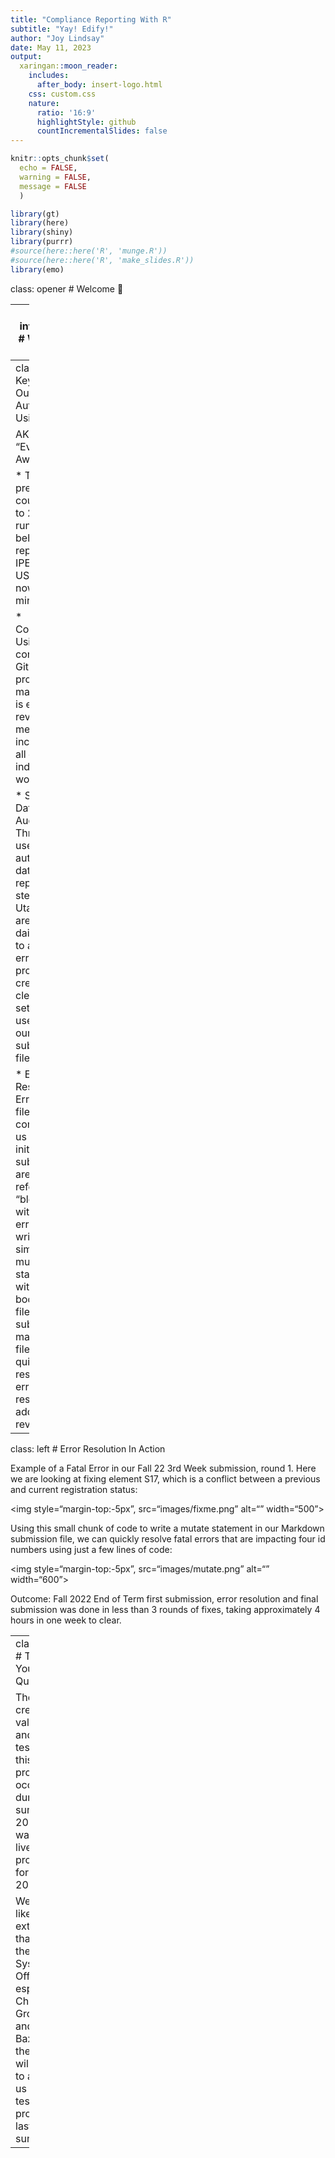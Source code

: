 ```yaml
---
title: "Compliance Reporting With R"
subtitle: "Yay! Edify!"
author: "Joy Lindsay"
date: May 11, 2023
output: 
  xaringan::moon_reader:
    includes:
      after_body: insert-logo.html
    css: custom.css
    nature:
      ratio: '16:9'
      highlightStyle: github
      countIncrementalSlides: false
---
```


```r
knitr::opts_chunk$set(
  echo = FALSE,
  warning = FALSE,
  message = FALSE
  )
```

```r
library(gt)
library(here)
library(shiny)
library(purrr)
#source(here::here('R', 'munge.R'))
#source(here::here('R', 'make_slides.R'))
library(emo)
```

class: opener
# Welcome 🎉

---
class: inverse, left
# Where We Are

Please be sure to look both ways before crossing!

<img style="margin-top:-5px", src="images/stoplight.jpeg" alt="" width="300">

---
class: left
# Key Outcomes of Automation Using R

AKA: "Everything is Awesome!"

* Time: What previously could take up to 2 hours to run the SQL behind a report for IPEDS or USHE can now be run in minutes.

* Collaboration: Using version control in GitHub, project management is easily reviewed and merged to incorporate all our individual work.

* Successful Data Auditing: Through the use of daily automated data audit reports, data stewards at Utah Tech are receiving daily reports to address errors. This process has created a cleaner data set that we use to create our reporting submission files.

* Error Resolution: Error or "Fix" files that come back to us after an initial report submission are jokingly referred to as "bleeding" with red/fatal errors. By writing simple mutate statements within the body of our file submission markdown file we can quickly resolve fatal errors and resubmit for additional review.

---
class: left
# Error Resolution In Action

Example of a Fatal Error in our Fall 22 3rd Week submission, round 1. Here we are looking at fixing element S17, which is a conflict between a previous and current registration status:

<img style="margin-top:-5px", src="images/fixme.png" alt="" width="500">

Using this small chunk of code to write a mutate statement in our Markdown submission file, we can quickly resolve fatal errors that are impacting four id numbers using just a few lines of code:

<img style="margin-top:-5px", src="images/mutate.png" alt="" width="600">

Outcome: Fall 2022 End of Term first submission, error resolution and final submission was done in less than 3 rounds of fixes, taking approximately 4 hours in one week to clear.


---
class: left
# Thank You & Questions

The creation, validation, and testing of this process occurred during the summer of 2022 and was fully live and in production for Fall 2022. 

We would like to extend our thanks to the USHE System Office, especially Chance Groskreutz and Matt Baxter for their willingness to assist us in the testing process last summer.

---